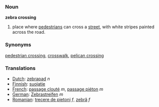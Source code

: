 ===Noun===

'''zebra crossing'''

#place where [[pedestrian]]s can cross a [[street]], with white stripes painted across the road. 

===Synonyms===
[[pedestrian crossing]], [[crosswalk]], [[pelican crossing]]

===Translations===
*[[Dutch]]: [[zebrapad]] ''n''
*[[Finnish]]: [[suojatie]]
*[[French]]: [[passage clouté]] ''m'', [[passage piéton]] ''m''
*[[German]]: [[Zebrastreifen]] ''m''
*[[Romanian]]: [[trecere de pietoni]] ''f'', [[zebră]] ''f''